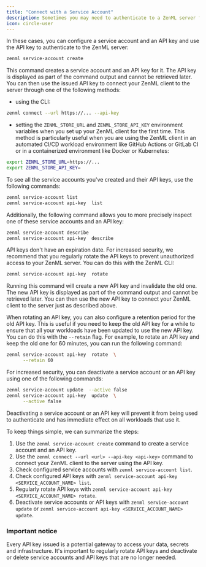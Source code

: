 ```yaml
---
title: "Connect with a Service Account"
description: Sometimes you may need to authenticate to a ZenML server from a non-interactive environment where the web login is not possible, like a CI/CD workload or a serverless function.
icon: circle-user
---
```


In these cases, you can configure a service account and an API key and use the API key to authenticate to the ZenML server:

```bash
zenml service-account create
```

This command creates a service account and an API key for it. The API key is displayed as part of the command output and cannot be retrieved later. You can then use the issued API key to connect your ZenML client to the server through one of the following methods:

* using the CLI:

```bash
zenml connect --url https://... --api-key
```

* setting the `ZENML_STORE_URL` and `ZENML_STORE_API_KEY` environment variables when you set up your ZenML client for the first time. This method is particularly useful when you are using the ZenML client in an automated CI/CD workload environment like GitHub Actions or GitLab CI or in a containerized environment like Docker or Kubernetes:

```bash
export ZENML_STORE_URL=https://...
export ZENML_STORE_API_KEY=
```

To see all the service accounts you've created and their API keys, use the following commands:

```bash
zenml service-account list
zenml service-account api-key  list
```

Additionally, the following command allows you to more precisely inspect one of these service accounts and an API key:

```bash
zenml service-account describe
zenml service-account api-key  describe
```

API keys don't have an expiration date. For increased security, we recommend that you regularly rotate the API keys to prevent unauthorized access to your ZenML server. You can do this with the ZenML CLI:

```bash
zenml service-account api-key  rotate
```

Running this command will create a new API key and invalidate the old one. The new API key is displayed as part of the command output and cannot be retrieved later. You can then use the new API key to connect your ZenML client to the server just as described above.

When rotating an API key, you can also configure a retention period for the old API key. This is useful if you need to keep the old API key for a while to ensure that all your workloads have been updated to use the new API key. You can do this with the `--retain` flag. For example, to rotate an API key and keep the old one for 60 minutes, you can run the following command:

```bash
zenml service-account api-key  rotate  \
      --retain 60
```

For increased security, you can deactivate a service account or an API key using one of the following commands:

```bash
zenml service-account update  --active false
zenml service-account api-key  update  \
      --active false
```

Deactivating a service account or an API key will prevent it from being used to authenticate and has immediate effect on all workloads that use it.

To keep things simple, we can summarize the steps:

1. Use the `zenml service-account create` command to create a service account and an API key.
2. Use the `zenml connect --url <url> --api-key <api-key>` command to connect your ZenML client to the server using the API key.
3. Check configured service accounts with `zenml service-account list`.
4. Check configured API keys with `zenml service-account api-key <SERVICE_ACCOUNT_NAME> list`.
5. Regularly rotate API keys with `zenml service-account api-key <SERVICE_ACCOUNT_NAME> rotate`.
6. Deactivate service accounts or API keys with `zenml service-account update` or `zenml service-account api-key <SERVICE_ACCOUNT_NAME> update`.

### Important notice

Every API key issued is a potential gateway to access your data, secrets and infrastructure. It's important to regularly rotate API keys and deactivate or delete service accounts and API keys that are no longer needed.
